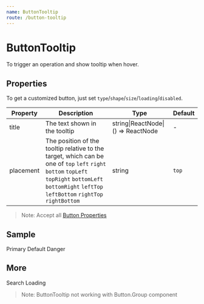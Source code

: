 ```yaml
---
name: ButtonTooltip
route: /button-tooltip
---
```



# ButtonTooltip

To trigger an operation and show tooltip when hover.


## Properties

To get a customized button, just set `type`/`shape`/`size`/`loading`/`disabled`.

| Property | Description | Type | Default |
| -------- | ----------- | ---- | ------- |
| title | The text shown in the tooltip | string\|ReactNode\|() => ReactNode | - |
| placement | The position of the tooltip relative to the target, which can be one of `top` `left` `right` `bottom` `topLeft` `topRight` `bottomLeft` `bottomRight` `leftTop` `leftBottom` `rightTop` `rightBottom` | string | `top` |

> Note: Accept all [Button Properties]((https://ant.design/components/button/?locale=en-US#API))

## Sample

<Playground>
  <ButtonTooltip title='Primary' type='primary' style={{ marginRight: 16 }}>Primary</ButtonTooltip>
  <ButtonTooltip title='Default' style={{ marginRight: 16 }}>Default</ButtonTooltip>
  <ButtonTooltip title='Danger' type='danger' style={{ marginRight: 16 }}>Danger</ButtonTooltip>
</Playground>

## More
<Playground>
  <ButtonTooltip title='Circle' type='primary' shape="circle" icon="plus" style={{ marginRight: 16 }} />
  <ButtonTooltip title='Round' shape="round" type='primary' icon="search" style={{ marginRight: 16 }}>Search</ButtonTooltip>
  <ButtonTooltip title='Loading' shape="round" type='primary' icon="search" loading style={{ marginRight: 16 }}>Loading</ButtonTooltip>
</Playground>


> Note: ButtonTooltip not working with Button.Group component